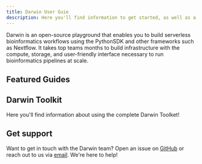 ```yaml
---
title: Darwin User Guie
description: Here you'll find information to get started, as well as a sample API Reference generated by Fern from an OpenAPI specification file.
---
```


Darwin is an open-source playground that enables you to build serverless bioinformatics workflows using the PythonSDK and other frameworks such as Nextflow.
It takes top teams months to build infrastructure with the compute, storage, and user-friendly interface necessary to run bioinformatics pipelines at scale.


## Featured Guides

<Cards>
  <Card
    title="Darwin API"
    icon="fa-solid fa-key"
    href="/api-reference"
  />
  <Card
    title="Nextflow"
    icon="fa-solid fa-stream"
    href="https://www.nextflow.io"
  />
  <Card
    title="Snakemake"
    icon="fa-solid fa-network-wired"
    href="https://snakemake.readthedocs.io/en/stable/"
  />
  <Card
    title="Python SDK"
    icon="fa-solid fa-toolbox"
    href="https://docs.python.org/3/"
  />
</Cards>

## Darwin Toolkit

Here you'll find information about using the complete Darwin Toolket!

<Cards>
  <Card
    title="Data"
    icon="fa-solid fa-database"
    href="./docs/pages/data.mdx"
  />
  <Card
    title="Workflows"
    icon="fa-solid fa-project-diagram"
    href="./docs/pages/workflows.mdx"
  />
  <Card
    title="Notebooks"
    icon="fa-solid fa-cubes"
    href="./docs/pages/notebook.mdx"
  />
  <Card
    title="Registry"
    icon="fa-solid fa-archive"
    href="./docs/pages/registry.mdx"
  />
  <Card
    title="FastQC"
    icon="fa-solid fa-chart-line"
    href="./docs/pages/fastqc.mdx"
  />
   <Card
    title="Interactive Genome Viewer (IGV)"
    icon="fa-solid fa-atom"
    href="./docs/pages/igv.mdx"
  />
</Cards>

## Get support

Want to get in touch with the Darwin team? Open an issue on [GitHub](https://github.com/fern-api/docs-starter-openapi/issues/new) or reach out to us via [email](mailto:support@darwinbio.io). We're here to help!
